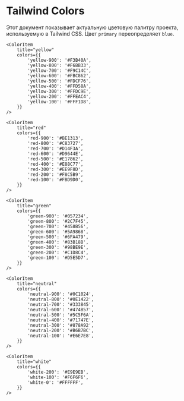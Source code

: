 
<Meta title="Colors" />

# Tailwind Colors

Этот документ показывает актуальную цветовую палитру проекта, используемую в Tailwind CSS. Цвет `primary` переопределяет `blue`.

<ColorPalette>
    <ColorItem
        title="primary"
        subtitle="Тот же, что и blue"
        colors={{
            'primary-900': '#306CEF',
            'primary-800': '#477CF1',
            'primary-700': '#5E8CF3',
            'primary-600': '#759DF4',
            'primary-500': '#8CADF6',
            'primary-400': '#A3BEF8',
            'primary-300': '#BACEFA',
            'primary-200': '#D1DEFB',
            'primary-100': '#E8EFFD',
        }}
    />

    <ColorItem
        title="yellow"
        colors={{
            'yellow-900': '#F3B40A',
            'yellow-800': '#F6BB33',
            'yellow-700': '#F9C14C',
            'yellow-600': '#FBC862',
            'yellow-500': '#FDCF76',
            'yellow-400': '#FFD58A',
            'yellow-300': '#FFDC9E',
            'yellow-200': '#FFEAC4',
            'yellow-100': '#FFF1D8',
        }}
    />

    <ColorItem
        title="red"
        colors={{
            'red-900': '#BE1313',
            'red-800': '#C83727',
            'red-700': '#D14F3A',
            'red-600': '#D9644E',
            'red-500': '#E17862',
            'red-400': '#E88C77',
            'red-300': '#EE9F8D',
            'red-200': '#F8C5B9',
            'red-100': '#FBD9D0',
        }}
    />

    <ColorItem
        title="green"
        colors={{
            'green-900': '#057234',
            'green-800': '#2C7F45',
            'green-700': '#458B56',
            'green-600': '#5A9868',
            'green-500': '#6FA479',
            'green-400': '#83B18B',
            'green-300': '#98BE9E',
            'green-200': '#C1D8C4',
            'green-100': '#D5E5D7',
        }}
    />

    <ColorItem
        title="neutral"
        colors={{
            'neutral-900': '#0C1024',
            'neutral-800': '#0E1422',
            'neutral-700': '#333845',
            'neutral-600': '#474B57',
            'neutral-500': '#5C5F6A',
            'neutral-400': '#71747E',
            'neutral-300': '#878A92',
            'neutral-200': '#B6B7BC',
            'neutral-100': '#E6E7E8',
        }}
    />

    <ColorItem
        title="white"
        colors={{
            'white-200': '#E9E9EB',
            'white-100': '#F6F6F6',
            'white-0': '#FFFFFF',
        }}
    />
</ColorPalette>
